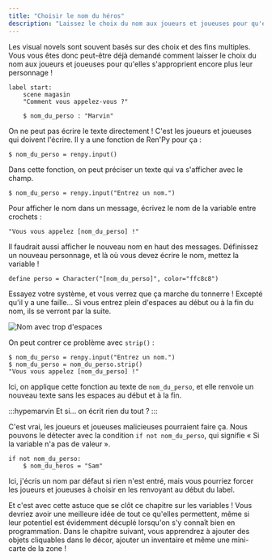 ```yaml
---
title: "Choisir le nom du héros"
description: "Laissez le choix du nom aux joueurs et joueuses pour qu'elles s'approprient encore plus leur personnage !"
---
```


Les visual novels sont souvent basés sur des choix et des fins multiples. Vous vous êtes donc peut-être déjà demandé comment laisser le choix du nom aux joueurs et joueuses pour qu'elles s'approprient encore plus leur personnage !

```renpy
label start:
    scene magasin
    "Comment vous appelez-vous ?"

    $ nom_du_perso : "Marvin"
```

On ne peut pas écrire le texte directement ! C'est les joueurs et joueuses qui doivent l'écrire. Il y a une fonction de Ren'Py pour ça :

```renpy
$ nom_du_perso = renpy.input()
```

Dans cette fonction, on peut préciser un texte qui va s'afficher avec le champ.

```renpy
$ nom_du_perso = renpy.input("Entrez un nom.")
```

Pour afficher le nom dans un message, écrivez le nom de la variable entre crochets :

```renpy
"Vous vous appelez [nom_du_perso] !"
```

Il faudrait aussi afficher le nouveau nom en haut des messages. Définissez un nouveau personnage, et là où vous devez écrire le nom, mettez la variable !

```renpy
define perso = Character("[nom_du_perso]", color="ffc8c8")
```

Essayez votre système, et vous verrez que ça marche du tonnerre ! Excepté qu'il y a une faille... Si vous entrez plein d'espaces au début ou à la fin du nom, ils se verront par la suite.

<Image
  src="renpy-strip.png"
  alt="Nom avec trop d'espaces"
  caption="Ce n'est pas idéal..."
/>

On peut contrer ce problème avec `strip()` :

```renpy
$ nom_du_perso = renpy.input("Entrez un nom.")
$ nom_du_perso = nom_du_perso.strip()
"Vous vous appelez [nom_du_perso] !"
```

Ici, on applique cette fonction au texte de `nom_du_perso`, et elle renvoie un nouveau texte sans les espaces au début et à la fin.

:::hypemarvin
Et si... on écrit rien du tout ?
:::

C'est vrai, les joueurs et joueuses malicieuses pourraient faire ça. Nous pouvons le détecter avec la condition `if not nom_du_perso`, qui signifie « Si la variable n'a pas de valeur ».

```renpy
if not nom_du_perso:
    $ nom_du_heros = "Sam"
```

Ici, j'écris un nom par défaut si rien n'est entré, mais vous pourriez forcer les joueurs et joueuses à choisir en les renvoyant au début du label.

Et c'est avec cette astuce que se clôt ce chapitre sur les variables ! Vous devriez avoir une meilleure idée de tout ce qu'elles permettent, même si leur potentiel est évidemment décuplé lorsqu'on s'y connaît bien en programmation. Dans le chapitre suivant, vous apprendrez à ajouter des objets cliquables dans le décor, ajouter un inventaire et même une mini-carte de la zone !
